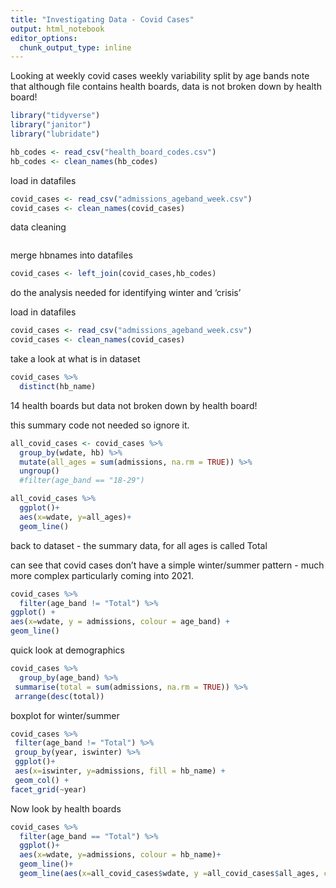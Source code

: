 ```yaml
---
title: "Investigating Data - Covid Cases"
output: html_notebook
editor_options: 
  chunk_output_type: inline
---
```


Looking at weekly covid cases
weekly variability split by age bands
note that although file contains health boards, data is not broken down by health board!


```r
library("tidyverse")
library("janitor")
library("lubridate")
```

```r
hb_codes <- read_csv("health_board_codes.csv")
hb_codes <- clean_names(hb_codes)
```

load in datafiles

```r
covid_cases <- read_csv("admissions_ageband_week.csv")
covid_cases <- clean_names(covid_cases)

```

data cleaning

```r

```

merge hbnames into datafiles
```r
covid_cases <- left_join(covid_cases,hb_codes)
```

do the analysis needed for identifying winter and 'crisis'

load in datafiles

```r
covid_cases <- read_csv("admissions_ageband_week.csv")
covid_cases <- clean_names(covid_cases)

```

take a look at what is in dataset

```r
covid_cases %>% 
  distinct(hb_name)
```
14 health boards but data not broken down by health board!

this summary code not needed so ignore it.
```r
all_covid_cases <- covid_cases %>% 
  group_by(wdate, hb) %>% 
  mutate(all_ages = sum(admissions, na.rm = TRUE)) %>% 
  ungroup() 
  #filter(age_band == "18-29")
```
```r
all_covid_cases %>% 
  ggplot()+
  aes(x=wdate, y=all_ages)+
  geom_line()
```

back to dataset - the summary data, for all ages is called Total


can see that covid cases don't have a simple winter/summer pattern - much more complex particularly coming into 2021.

```r
covid_cases %>% 
  filter(age_band != "Total") %>% 
ggplot() +
aes(x=wdate, y = admissions, colour = age_band) +
geom_line() 
```
quick look at demographics

```r
covid_cases %>% 
  group_by(age_band) %>% 
 summarise(total = sum(admissions, na.rm = TRUE)) %>% 
 arrange(desc(total))
```

boxplot for winter/summer
```r
covid_cases %>%
 filter(age_band != "Total") %>%   
 group_by(year, iswinter) %>% 
 ggplot()+
 aes(x=iswinter, y=admissions, fill = hb_name) +  
 geom_col() +
facet_grid(~year)
```


Now look by health boards 


```r
covid_cases %>% 
  filter(age_band == "Total") %>% 
  ggplot()+
  aes(x=wdate, y=admissions, colour = hb_name)+
  geom_line()+
  geom_line(aes(x=all_covid_cases$wdate, y =all_covid_cases$all_ages, colour = "red"))
```

